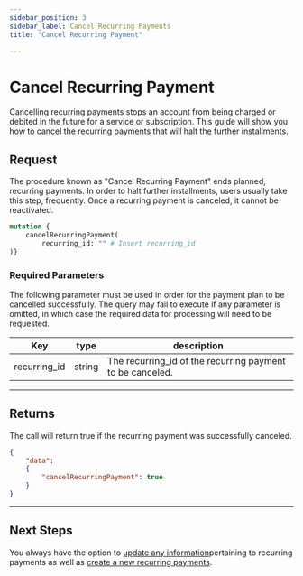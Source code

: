 ```yaml
---
sidebar_position: 3
sidebar_label: Cancel Recurring Payments
title: "Cancel Recurring Payment"

---
```



# Cancel Recurring Payment
Cancelling recurring payments stops an account from being charged or debited in the future for a service or subscription. This guide will show you how to cancel the recurring payments that will halt the further installments.

## Request
The procedure known as "Cancel Recurring Payment" ends planned, recurring payments. In order to halt further installments, users usually take this step, frequently. Once a recurring payment is canceled, it cannot be reactivated.

```graphql title="GraphQL"
mutation {
    cancelRecurringPayment(
        recurring_id: "" # Insert recurring_id
)}
```

### Required Parameters
The following parameter must be used in order for the payment plan to be cancelled successfully. The query may fail to execute if any parameter is omitted, in which case the required data for processing will need to be requested.

|Key                |type         |       description                     |
|-------------------|-------------|---------------------------------------|     
| recurring_id            |string        |The recurring_id of the recurring payment to be canceled.|


***

## Returns
The call will return true if the recurring payment was successfully canceled.

```JSON title="JSON"
{
    "data": 
    {
        "cancelRecurringPayment": true
    }
}
```
***

## Next Steps
You always have the option to [update any information](update_recurring_payments.mdx)pertaining to recurring payments as well as [create a new recurring payments](../create_a_payment_plan.mdx).
